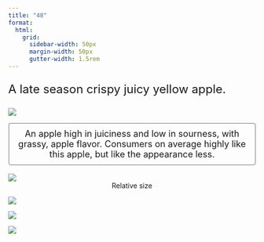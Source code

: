 ```yaml
---
title: "48"
format:
  html: 
    grid:
      sidebar-width: 50px
      margin-width: 50px
      gutter-width: 1.5rem
---
```


:::{style="font-size: x-large;"}
A late season crispy juicy yellow apple.
:::

::: grid
::: g-col-4

![](img/transparentapples/r4n8-crop.png)

:::{style="font-size: large; border: 2px ridge Gainsboro; padding: 10px; border-radius: 5px;"}
<center>An apple high in juiciness and low in sourness, with grassy, apple flavor. Consumers on average highly like this apple, but like the appearance less.</center>
:::

<br>
![](img/r4n8-crop.jpg)
<center>Relative size</center>

:::

::: g-col-6

![](img/websitefigs/Apple_48.svg)



![](img/flavfigs/flavor_plot_48.svg)
<br>

![](img/likingfigs/Liking_48.svg)
:::
:::

